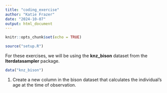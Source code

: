 ```yaml
---
title: "coding_exercise"
author: "Katie Frazer"
date: "2024-10-07"
output: html_document
---
```


```r
knitr::opts_chunk$set(echo = TRUE)
```

```r
source("setup.R")
```

For these exercises, we will be using the **knz_bison** dataset from the **lterdatasampler** package.

```r
data("knz_bison")
```

1.  Create a new column in the bison dataset that calculates the individual's age at the time of observation.
